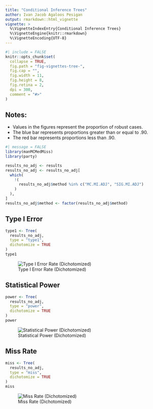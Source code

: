 ```yaml
---
title: "Conditional Inference Trees"
author: Ivan Jacob Agaloos Pesigan
output: rmarkdown::html_vignette
vignette: >
  %\VignetteIndexEntry{Conditional Inference Trees}
  %\VignetteEngine{knitr::rmarkdown}
  %\VignetteEncoding{UTF-8}
---
```


```r
#| include = FALSE
knitr::opts_chunk$set(
  collapse = TRUE,
  fig.path = "fig-vignettes-tree-",
  fig.cap = "",
  fig.width = 11,
  fig.height = 8,
  fig.retina = 2,
  dpi = 300,
  comment = "#>"
)
```

## Notes:

- Values in the figures represent the proportion of robust cases.
- The blue bar represents proportions greater than or equal to .90.
- The red bar represents proportions less than .90.

```r
#| message = FALSE
library(manMCMedMiss)
library(party)
```

```r
results_no_adj <- results
results_no_adj <- results_no_adj[
  which(
    !(
      results_no_adj$method %in% c("MC.MI.ADJ", "SIG.MI.ADJ")
    )
  ),
]
results_no_adj$method <- factor(results_no_adj$method)
```

## Type I Error

```r
type1 <- Tree(
  results_no_adj,
  type = "type1",
  dichotomize = TRUE
)
type1
```

![Type I Error Rate (Dichotomized)](https://raw.githubusercontent.com/jeksterslab/manMCMedMiss/main/latexsrc/figures/png/manMCMedMiss-type1-robust.png)

## Statistical Power

```r
power <- Tree(
  results_no_adj,
  type = "power",
  dichotomize = TRUE
)
power
```

![Statistical Power (Dichotomized)](https://raw.githubusercontent.com/jeksterslab/manMCMedMiss/main/latexsrc/figures/png/manMCMedMiss-power-robust.png)

## Miss Rate

```r
miss <- Tree(
  results_no_adj,
  type = "miss",
  dichotomize = TRUE
)
miss
```

![Miss Rate (Dichotomized)](https://raw.githubusercontent.com/jeksterslab/manMCMedMiss/main/latexsrc/figures/png/manMCMedMiss-miss-robust.png)
